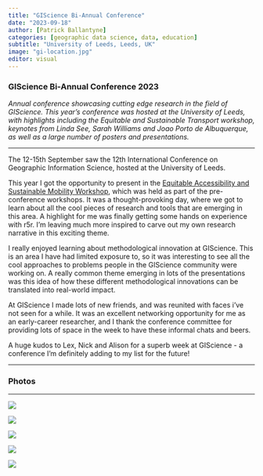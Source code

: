 ```yaml
---
title: "GIScience Bi-Annual Conference"
date: "2023-09-18"
author: [Patrick Ballantyne]
categories: [geographic data science, data, education]
subtitle: "University of Leeds, Leeds, UK"
image: "gi-location.jpg"
editor: visual
---
```


### GIScience Bi-Annual Conference 2023

*Annual conference showcasing cutting edge research in the field of GIScience. This year's conference was hosted at the University of Leeds, with highlights including the Equitable and Sustainable Transport workshop, keynotes from Linda See, Sarah Williams and Joao Porto de Albuquerque, as well as a large number of posters and presentations.*

------------------------------------------------------------------------

The 12-15th September saw the 12th International Conference on Geographic Information Science, hosted at the University of Leeds.

This year I got the opportunity to present in the [Equitable Accessibility and Sustainable Mobility Workshop](https://ptal-io.github.io/easm2023/), which was held as part of the pre-conference workshops. It was a thought-provoking day, where we got to learn about all the cool pieces of research and tools that are emerging in this area. A highlight for me was finally getting some hands on experience with r5r. I'm leaving much more inspired to carve out my own research narrative in this exciting theme.

I really enjoyed learning about methodological innovation at GIScience. This is an area I have had limited exposure to, so it was interesting to see all the cool approaches to problems people in the GIScience community were working on. A really common theme emerging in lots of the presentations was this idea of how these different methodological innovations can be translated into real-world impact.

At GIScience I made lots of new friends, and was reunited with faces i've not seen for a while. It was an excellent networking opportunity for me as an early-career researcher, and I thank the conference committee for providing lots of space in the week to have these informal chats and beers.

A huge kudos to Lex, Nick and Alison for a superb week at GIScience - a conference I'm definitely adding to my list for the future!

------------------------------------------------------------------------

### Photos

------------------------------------------------------------------------

![](gi-location.jpg)

![](gi-keynote.jpg)

![](gi-talk.jpg)

![](gi-friends.jpg)

![](gi-retail.jpg)
